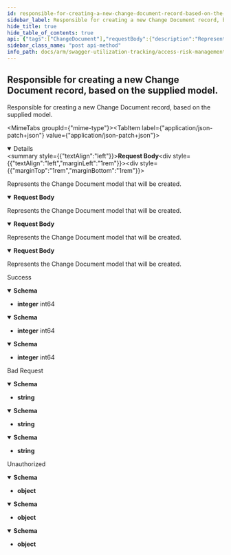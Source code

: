 ```yaml
---
id: responsible-for-creating-a-new-change-document-record-based-on-the-supplied-model
sidebar_label: Responsible for creating a new Change Document record, based on the supplied model.
hide_title: true
hide_table_of_contents: true
api: {"tags":["ChangeDocument"],"requestBody":{"description":"Represents the Change Document model that will be created.","content":{"application/json-patch+json":{"schema":{"type":"object","properties":{"id":{"type":"integer","format":"int64"},"emergencyAccessRequestId":{"type":"string","format":"uuid"},"erpSystemId":{"type":"integer","format":"int32"},"documentData":{"type":"string","nullable":true},"createdDateUtc":{"type":"string","format":"date-time"},"createdBy":{"type":"string","nullable":true},"updatedDateUtc":{"type":"string","format":"date-time","nullable":true},"updatedBy":{"type":"string","nullable":true}},"additionalProperties":false}},"application/json":{"schema":{"type":"object","properties":{"id":{"type":"integer","format":"int64"},"emergencyAccessRequestId":{"type":"string","format":"uuid"},"erpSystemId":{"type":"integer","format":"int32"},"documentData":{"type":"string","nullable":true},"createdDateUtc":{"type":"string","format":"date-time"},"createdBy":{"type":"string","nullable":true},"updatedDateUtc":{"type":"string","format":"date-time","nullable":true},"updatedBy":{"type":"string","nullable":true}},"additionalProperties":false}},"text/json":{"schema":{"type":"object","properties":{"id":{"type":"integer","format":"int64"},"emergencyAccessRequestId":{"type":"string","format":"uuid"},"erpSystemId":{"type":"integer","format":"int32"},"documentData":{"type":"string","nullable":true},"createdDateUtc":{"type":"string","format":"date-time"},"createdBy":{"type":"string","nullable":true},"updatedDateUtc":{"type":"string","format":"date-time","nullable":true},"updatedBy":{"type":"string","nullable":true}},"additionalProperties":false}},"application/*+json":{"schema":{"type":"object","properties":{"id":{"type":"integer","format":"int64"},"emergencyAccessRequestId":{"type":"string","format":"uuid"},"erpSystemId":{"type":"integer","format":"int32"},"documentData":{"type":"string","nullable":true},"createdDateUtc":{"type":"string","format":"date-time"},"createdBy":{"type":"string","nullable":true},"updatedDateUtc":{"type":"string","format":"date-time","nullable":true},"updatedBy":{"type":"string","nullable":true}},"additionalProperties":false}}}},"responses":{"200":{"description":"Success","content":{"text/plain":{"schema":{"type":"integer","format":"int64"}},"application/json":{"schema":{"type":"integer","format":"int64"}},"text/json":{"schema":{"type":"integer","format":"int64"}}}},"400":{"description":"Bad Request","content":{"text/plain":{"schema":{"type":"string"}},"application/json":{"schema":{"type":"string"}},"text/json":{"schema":{"type":"string"}}}},"401":{"description":"Unauthorized","content":{"text/plain":{"schema":{"type":"object","additionalProperties":false}},"application/json":{"schema":{"type":"object","additionalProperties":false}},"text/json":{"schema":{"type":"object","additionalProperties":false}}}}},"description":"Responsible for creating a new Change Document record, based on the supplied model.","method":"post","path":"/api/utilization/changedocument","jsonRequestBodyExample":{"id":0,"emergencyAccessRequestId":"3fa85f64-5717-4562-b3fc-2c963f66afa6","erpSystemId":0,"documentData":"string","createdDateUtc":"2022-08-23","createdBy":"string","updatedDateUtc":"2022-08-23","updatedBy":"string"},"info":{"title":"Access Risk Management Utilization Tracking","version":"v1"},"postman":{"name":"Responsible for creating a new Change Document record, based on the supplied model.","description":{"type":"text/plain"},"url":{"path":["api","utilization","changedocument"],"host":["{{baseUrl}}"],"query":[],"variable":[]},"header":[{"key":"Content-Type","value":"application/json"},{"key":"Accept","value":"text/plain"}],"method":"POST","body":{"mode":"raw","raw":"\"\"","options":{"raw":{"language":"json"}}}}}
sidebar_class_name: "post api-method"
info_path: docs/arm/swagger-utilization-tracking/access-risk-management-utilization-tracking
---
```



## Responsible for creating a new Change Document record, based on the supplied model.



Responsible for creating a new Change Document record, based on the supplied model.

<MimeTabs groupId={"mime-type"}><TabItem label={"application/json-patch+json"} value={"application/json-patch+json"}><details style={{}} data-collapsed={false} open={true}><summary style={{"textAlign":"left"}}><strong>Request Body</strong></summary><div style={{"textAlign":"left","marginLeft":"1rem"}}><div style={{"marginTop":"1rem","marginBottom":"1rem"}}>

Represents the Change Document model that will be created.

</div></div><ul style={{"marginLeft":"1rem"}}><SchemaItem collapsible={false} name={"id"} required={false} schemaDescription={undefined} schemaName={"int64"} qualifierMessage={undefined} defaultValue={undefined}></SchemaItem><SchemaItem collapsible={false} name={"emergencyAccessRequestId"} required={false} schemaDescription={undefined} schemaName={"uuid"} qualifierMessage={undefined} defaultValue={undefined}></SchemaItem><SchemaItem collapsible={false} name={"erpSystemId"} required={false} schemaDescription={undefined} schemaName={"int32"} qualifierMessage={undefined} defaultValue={undefined}></SchemaItem><SchemaItem collapsible={false} name={"documentData"} required={false} schemaDescription={undefined} schemaName={"string"} qualifierMessage={undefined} defaultValue={undefined}></SchemaItem><SchemaItem collapsible={false} name={"createdDateUtc"} required={false} schemaDescription={undefined} schemaName={"date-time"} qualifierMessage={undefined} defaultValue={undefined}></SchemaItem><SchemaItem collapsible={false} name={"createdBy"} required={false} schemaDescription={undefined} schemaName={"string"} qualifierMessage={undefined} defaultValue={undefined}></SchemaItem><SchemaItem collapsible={false} name={"updatedDateUtc"} required={false} schemaDescription={undefined} schemaName={"date-time"} qualifierMessage={undefined} defaultValue={undefined}></SchemaItem><SchemaItem collapsible={false} name={"updatedBy"} required={false} schemaDescription={undefined} schemaName={"string"} qualifierMessage={undefined} defaultValue={undefined}></SchemaItem></ul></details></TabItem><TabItem label={"application/json"} value={"application/json"}><details style={{}} data-collapsed={false} open={true}><summary style={{"textAlign":"left"}}><strong>Request Body</strong></summary><div style={{"textAlign":"left","marginLeft":"1rem"}}><div style={{"marginTop":"1rem","marginBottom":"1rem"}}>

Represents the Change Document model that will be created.

</div></div><ul style={{"marginLeft":"1rem"}}><SchemaItem collapsible={false} name={"id"} required={false} schemaDescription={undefined} schemaName={"int64"} qualifierMessage={undefined} defaultValue={undefined}></SchemaItem><SchemaItem collapsible={false} name={"emergencyAccessRequestId"} required={false} schemaDescription={undefined} schemaName={"uuid"} qualifierMessage={undefined} defaultValue={undefined}></SchemaItem><SchemaItem collapsible={false} name={"erpSystemId"} required={false} schemaDescription={undefined} schemaName={"int32"} qualifierMessage={undefined} defaultValue={undefined}></SchemaItem><SchemaItem collapsible={false} name={"documentData"} required={false} schemaDescription={undefined} schemaName={"string"} qualifierMessage={undefined} defaultValue={undefined}></SchemaItem><SchemaItem collapsible={false} name={"createdDateUtc"} required={false} schemaDescription={undefined} schemaName={"date-time"} qualifierMessage={undefined} defaultValue={undefined}></SchemaItem><SchemaItem collapsible={false} name={"createdBy"} required={false} schemaDescription={undefined} schemaName={"string"} qualifierMessage={undefined} defaultValue={undefined}></SchemaItem><SchemaItem collapsible={false} name={"updatedDateUtc"} required={false} schemaDescription={undefined} schemaName={"date-time"} qualifierMessage={undefined} defaultValue={undefined}></SchemaItem><SchemaItem collapsible={false} name={"updatedBy"} required={false} schemaDescription={undefined} schemaName={"string"} qualifierMessage={undefined} defaultValue={undefined}></SchemaItem></ul></details></TabItem><TabItem label={"text/json"} value={"text/json"}><details style={{}} data-collapsed={false} open={true}><summary style={{"textAlign":"left"}}><strong>Request Body</strong></summary><div style={{"textAlign":"left","marginLeft":"1rem"}}><div style={{"marginTop":"1rem","marginBottom":"1rem"}}>

Represents the Change Document model that will be created.

</div></div><ul style={{"marginLeft":"1rem"}}><SchemaItem collapsible={false} name={"id"} required={false} schemaDescription={undefined} schemaName={"int64"} qualifierMessage={undefined} defaultValue={undefined}></SchemaItem><SchemaItem collapsible={false} name={"emergencyAccessRequestId"} required={false} schemaDescription={undefined} schemaName={"uuid"} qualifierMessage={undefined} defaultValue={undefined}></SchemaItem><SchemaItem collapsible={false} name={"erpSystemId"} required={false} schemaDescription={undefined} schemaName={"int32"} qualifierMessage={undefined} defaultValue={undefined}></SchemaItem><SchemaItem collapsible={false} name={"documentData"} required={false} schemaDescription={undefined} schemaName={"string"} qualifierMessage={undefined} defaultValue={undefined}></SchemaItem><SchemaItem collapsible={false} name={"createdDateUtc"} required={false} schemaDescription={undefined} schemaName={"date-time"} qualifierMessage={undefined} defaultValue={undefined}></SchemaItem><SchemaItem collapsible={false} name={"createdBy"} required={false} schemaDescription={undefined} schemaName={"string"} qualifierMessage={undefined} defaultValue={undefined}></SchemaItem><SchemaItem collapsible={false} name={"updatedDateUtc"} required={false} schemaDescription={undefined} schemaName={"date-time"} qualifierMessage={undefined} defaultValue={undefined}></SchemaItem><SchemaItem collapsible={false} name={"updatedBy"} required={false} schemaDescription={undefined} schemaName={"string"} qualifierMessage={undefined} defaultValue={undefined}></SchemaItem></ul></details></TabItem><TabItem label={"application/*+json"} value={"application/*+json"}><details style={{}} data-collapsed={false} open={true}><summary style={{"textAlign":"left"}}><strong>Request Body</strong></summary><div style={{"textAlign":"left","marginLeft":"1rem"}}><div style={{"marginTop":"1rem","marginBottom":"1rem"}}>

Represents the Change Document model that will be created.

</div></div><ul style={{"marginLeft":"1rem"}}><SchemaItem collapsible={false} name={"id"} required={false} schemaDescription={undefined} schemaName={"int64"} qualifierMessage={undefined} defaultValue={undefined}></SchemaItem><SchemaItem collapsible={false} name={"emergencyAccessRequestId"} required={false} schemaDescription={undefined} schemaName={"uuid"} qualifierMessage={undefined} defaultValue={undefined}></SchemaItem><SchemaItem collapsible={false} name={"erpSystemId"} required={false} schemaDescription={undefined} schemaName={"int32"} qualifierMessage={undefined} defaultValue={undefined}></SchemaItem><SchemaItem collapsible={false} name={"documentData"} required={false} schemaDescription={undefined} schemaName={"string"} qualifierMessage={undefined} defaultValue={undefined}></SchemaItem><SchemaItem collapsible={false} name={"createdDateUtc"} required={false} schemaDescription={undefined} schemaName={"date-time"} qualifierMessage={undefined} defaultValue={undefined}></SchemaItem><SchemaItem collapsible={false} name={"createdBy"} required={false} schemaDescription={undefined} schemaName={"string"} qualifierMessage={undefined} defaultValue={undefined}></SchemaItem><SchemaItem collapsible={false} name={"updatedDateUtc"} required={false} schemaDescription={undefined} schemaName={"date-time"} qualifierMessage={undefined} defaultValue={undefined}></SchemaItem><SchemaItem collapsible={false} name={"updatedBy"} required={false} schemaDescription={undefined} schemaName={"string"} qualifierMessage={undefined} defaultValue={undefined}></SchemaItem></ul></details></TabItem></MimeTabs><div><ApiTabs><TabItem label={"200"} value={"200"}><div>

Success

</div><div><MimeTabs groupId={"mime-type"}><TabItem label={"text/plain"} value={"text/plain"}><SchemaTabs groupId={"schema-tabs"}><TabItem label={"Schema"} value={"Schema"}><details style={{}} data-collapsed={false} open={true}><summary style={{"textAlign":"left"}}><strong>Schema</strong></summary><div style={{"textAlign":"left","marginLeft":"1rem"}}></div><ul style={{"marginLeft":"1rem"}}><li><div><strong>integer</strong><span style={{"opacity":"0.6"}}> int64</span></div></li></ul></details></TabItem></SchemaTabs></TabItem><TabItem label={"application/json"} value={"application/json"}><SchemaTabs groupId={"schema-tabs"}><TabItem label={"Schema"} value={"Schema"}><details style={{}} data-collapsed={false} open={true}><summary style={{"textAlign":"left"}}><strong>Schema</strong></summary><div style={{"textAlign":"left","marginLeft":"1rem"}}></div><ul style={{"marginLeft":"1rem"}}><li><div><strong>integer</strong><span style={{"opacity":"0.6"}}> int64</span></div></li></ul></details></TabItem></SchemaTabs></TabItem><TabItem label={"text/json"} value={"text/json"}><SchemaTabs groupId={"schema-tabs"}><TabItem label={"Schema"} value={"Schema"}><details style={{}} data-collapsed={false} open={true}><summary style={{"textAlign":"left"}}><strong>Schema</strong></summary><div style={{"textAlign":"left","marginLeft":"1rem"}}></div><ul style={{"marginLeft":"1rem"}}><li><div><strong>integer</strong><span style={{"opacity":"0.6"}}> int64</span></div></li></ul></details></TabItem></SchemaTabs></TabItem></MimeTabs></div></TabItem><TabItem label={"400"} value={"400"}><div>

Bad Request

</div><div><MimeTabs groupId={"mime-type"}><TabItem label={"text/plain"} value={"text/plain"}><SchemaTabs groupId={"schema-tabs"}><TabItem label={"Schema"} value={"Schema"}><details style={{}} data-collapsed={false} open={true}><summary style={{"textAlign":"left"}}><strong>Schema</strong></summary><div style={{"textAlign":"left","marginLeft":"1rem"}}></div><ul style={{"marginLeft":"1rem"}}><li><div><strong>string</strong></div></li></ul></details></TabItem></SchemaTabs></TabItem><TabItem label={"application/json"} value={"application/json"}><SchemaTabs groupId={"schema-tabs"}><TabItem label={"Schema"} value={"Schema"}><details style={{}} data-collapsed={false} open={true}><summary style={{"textAlign":"left"}}><strong>Schema</strong></summary><div style={{"textAlign":"left","marginLeft":"1rem"}}></div><ul style={{"marginLeft":"1rem"}}><li><div><strong>string</strong></div></li></ul></details></TabItem></SchemaTabs></TabItem><TabItem label={"text/json"} value={"text/json"}><SchemaTabs groupId={"schema-tabs"}><TabItem label={"Schema"} value={"Schema"}><details style={{}} data-collapsed={false} open={true}><summary style={{"textAlign":"left"}}><strong>Schema</strong></summary><div style={{"textAlign":"left","marginLeft":"1rem"}}></div><ul style={{"marginLeft":"1rem"}}><li><div><strong>string</strong></div></li></ul></details></TabItem></SchemaTabs></TabItem></MimeTabs></div></TabItem><TabItem label={"401"} value={"401"}><div>

Unauthorized

</div><div><MimeTabs groupId={"mime-type"}><TabItem label={"text/plain"} value={"text/plain"}><SchemaTabs groupId={"schema-tabs"}><TabItem label={"Schema"} value={"Schema"}><details style={{}} data-collapsed={false} open={true}><summary style={{"textAlign":"left"}}><strong>Schema</strong></summary><div style={{"textAlign":"left","marginLeft":"1rem"}}></div><ul style={{"marginLeft":"1rem"}}><li><div><strong>object</strong></div></li></ul></details></TabItem></SchemaTabs></TabItem><TabItem label={"application/json"} value={"application/json"}><SchemaTabs groupId={"schema-tabs"}><TabItem label={"Schema"} value={"Schema"}><details style={{}} data-collapsed={false} open={true}><summary style={{"textAlign":"left"}}><strong>Schema</strong></summary><div style={{"textAlign":"left","marginLeft":"1rem"}}></div><ul style={{"marginLeft":"1rem"}}><li><div><strong>object</strong></div></li></ul></details></TabItem></SchemaTabs></TabItem><TabItem label={"text/json"} value={"text/json"}><SchemaTabs groupId={"schema-tabs"}><TabItem label={"Schema"} value={"Schema"}><details style={{}} data-collapsed={false} open={true}><summary style={{"textAlign":"left"}}><strong>Schema</strong></summary><div style={{"textAlign":"left","marginLeft":"1rem"}}></div><ul style={{"marginLeft":"1rem"}}><li><div><strong>object</strong></div></li></ul></details></TabItem></SchemaTabs></TabItem></MimeTabs></div></TabItem></ApiTabs></div>
      